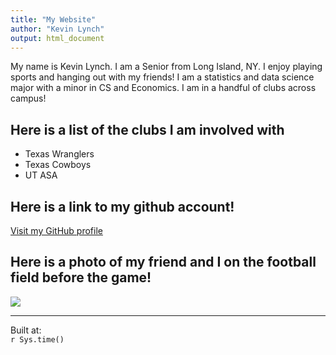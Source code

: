 ```yaml
---
title: "My Website"
author: "Kevin Lynch"
output: html_document
---
```


My name is Kevin Lynch. I am a Senior from Long Island, NY. I enjoy playing sports and hanging out with my friends! I am a statistics and data science major with a minor in CS and Economics. I am in a handful of clubs across campus!

## Here is a list of the clubs I am involved with
- Texas Wranglers
- Texas Cowboys
- UT ASA

## Here is a link to my github account!
[Visit my GitHub profile](https://github.com/kdlynch5)


## Here is a photo of my friend and I on the football field before the game!
![](IMG_0551.JPG)

---
Built at:  
`r Sys.time()`
